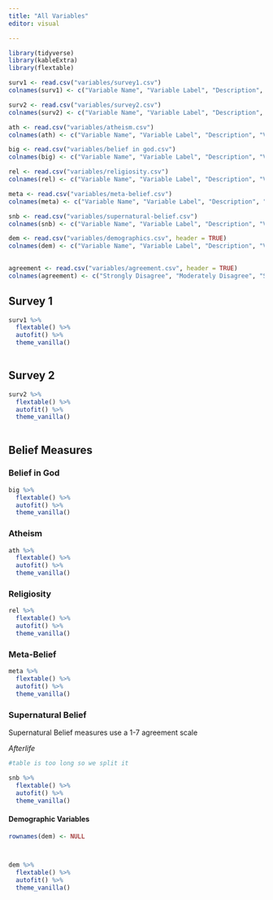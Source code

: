 ```yaml
---
title: "All Variables"
editor: visual

---
```


```r

library(tidyverse)
library(kableExtra)
library(flextable)

```

```r

surv1 <- read.csv("variables/survey1.csv")
colnames(surv1) <- c("Variable Name", "Variable Label", "Description", "Variable Type", "Definition", "Response Options")

surv2 <- read.csv("variables/survey2.csv")
colnames(surv2) <- c("Variable Name", "Variable Label", "Description", "Variable Type", "Definition", "Response Options")

ath <- read.csv("variables/atheism.csv")
colnames(ath) <- c("Variable Name", "Variable Label", "Description", "Variable Type", "Definition", "Response Options")

big <- read.csv("variables/belief in god.csv")
colnames(big) <- c("Variable Name", "Variable Label", "Description", "Variable Type", "Definition", "Response Options")

rel <- read.csv("variables/religiosity.csv")
colnames(rel) <- c("Variable Name", "Variable Label", "Description", "Variable Type", "Definition", "Response Options")

meta <- read.csv("variables/meta-belief.csv")
colnames(meta) <- c("Variable Name", "Variable Label", "Description", "Variable Type", "Definition", "Response Options")

snb <- read.csv("variables/supernatural-belief.csv")
colnames(snb) <- c("Variable Name", "Variable Label", "Description", "Variable Type", "Definition", "Response Options")

dem <- read.csv("variables/demographics.csv", header = TRUE)
colnames(dem) <- c("Variable Name", "Variable Label", "Description", "Variable Type", "Definition", "Response Options")
  

agreement <- read.csv("variables/agreement.csv", header = TRUE)
colnames(agreement) <- c("Strongly Disagree", "Moderately Disagree", "Slightly Disagree", "Neither Agree nor Disagree", "Slightly Agree", "Moderately Agree", "Strongly Agree")

```

## Survey 1

```r
surv1 %>%
  flextable() %>%
  autofit() %>%
  theme_vanilla()
 

```

## Survey 2

```r
surv2 %>%
  flextable() %>%
  autofit() %>%
  theme_vanilla()
 

```

## Belief Measures

### Belief in God

```r

big %>%
  flextable() %>%
  autofit() %>%
  theme_vanilla()

```

\newpage

### Atheism

```r
ath %>%
  flextable() %>%
  autofit() %>%
  theme_vanilla()
```

### Religiosity

```r
rel %>%
  flextable() %>%
  autofit() %>%
  theme_vanilla()
```


### Meta-Belief

```r
meta %>%
  flextable() %>%
  autofit() %>%
  theme_vanilla()
```

\newpage

### Supernatural Belief

Supernatural Belief measures use a 1-7 agreement scale

*Afterlife*\

```r

#table is too long so we split it

snb %>%
  flextable() %>%
  autofit() %>%
  theme_vanilla()
```
\newpage

#### Demographic Variables

```r

rownames(dem) <- NULL



dem %>%
  flextable() %>%
  autofit() %>%
  theme_vanilla()


```
